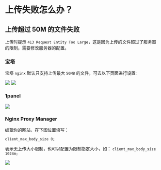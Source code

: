 # 上传失败怎么办？

## 上传超过 50M 的文件失败

上传时提示 `413 Request Entity Too Large`，这是因为上传的文件超过了服务器的限制，需要修改服务器的配置。

### 宝塔

宝塔 `nginx` 默认只支持上传最大 `50MB` 的文件，可去以下页面进行设置:

<img src="/img/2022/08/16/uxPAXY.png"/>
<img src="/img/2022/08/16/Jx2P2s.png"/>

### 1panel

<img src="/img/2024/10/22/1panel.png"/>

### Nginx Proxy Manager

编辑你的网站，在下图位置填写：

```
client_max_body_size 0;
```

表示无上传大小限制，也可以配置为限制指定大小，如： `client_max_body_size 1024m;`

<img src="/img/2025/4/13/nginx-proxy-manager-upload-size-config.png"/>